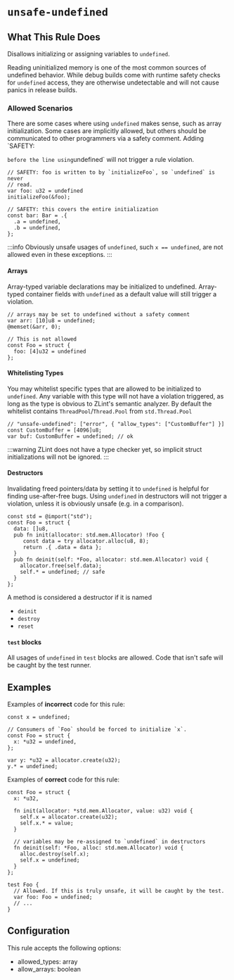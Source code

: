 # `unsafe-undefined`

<RuleBanner category="restriction" default="warning" />

## What This Rule Does

Disallows initializing or assigning variables to `undefined`.

Reading uninitialized memory is one of the most common sources of undefined
behavior. While debug builds come with runtime safety checks for `undefined`
access, they are otherwise undetectable and will not cause panics in release
builds.

### Allowed Scenarios

There are some cases where using `undefined` makes sense, such as array
initialization. Some cases are implicitly allowed, but others should be
communicated to other programmers via a safety comment. Adding `SAFETY:

<reason>` before the line using `undefined` will not trigger a rule
violation.

```zig
// SAFETY: foo is written to by `initializeFoo`, so `undefined` is never
// read.
var foo: u32 = undefined
initializeFoo(&foo);

// SAFETY: this covers the entire initialization
const bar: Bar = .{
  .a = undefined,
  .b = undefined,
};
```

:::info
Obviously unsafe usages of `undefined`, such `x == undefined`, are not
allowed even in these exceptions.
:::

#### Arrays

Array-typed variable declarations may be initialized to undefined.
Array-typed container fields with `undefined` as a default value will still
trigger a violation.

```zig
// arrays may be set to undefined without a safety comment
var arr: [10]u8 = undefined;
@memset(&arr, 0);

// This is not allowed
const Foo = struct {
  foo: [4]u32 = undefined
};
```

#### Whitelisting Types

You may whitelist specific types that are allowed to be initialized to `undefined`.
Any variable with this type will not have a violation triggered, as long as
the type is obvious to ZLint's semantic analyzer. By default the whitelist
contains `ThreadPool`/`Thread.Pool` from `std.Thread.Pool`

```zig
// "unsafe-undefined": ["error", { "allow_types": ["CustomBuffer"] }]
const CustomBuffer = [4096]u8;
var buf: CustomBuffer = undefined; // ok
```

:::warning
ZLint does not have a type checker yet, so implicit struct initializations
will not be ignored.
:::

#### Destructors

Invalidating freed pointers/data by setting it to `undefined` is helpful for
finding use-after-free bugs. Using `undefined` in destructors will not trigger
a violation, unless it is obviously unsafe (e.g. in a comparison).

```zig
const std = @import("std");
const Foo = struct {
  data: []u8,
  pub fn init(allocator: std.mem.Allocator) !Foo {
     const data = try allocator.alloc(u8, 8);
     return .{ .data = data };
  }
  pub fn deinit(self: *Foo, allocator: std.mem.Allocator) void {
    allocator.free(self.data);
    self.* = undefined; // safe
  }
};
```

A method is considered a destructor if it is named

- `deinit`
- `destroy`
- `reset`

#### `test` blocks

All usages of `undefined` in `test` blocks are allowed. Code that isn't safe
will be caught by the test runner.

## Examples

Examples of **incorrect** code for this rule:

```zig
const x = undefined;

// Consumers of `Foo` should be forced to initialize `x`.
const Foo = struct {
  x: *u32 = undefined,
};

var y: *u32 = allocator.create(u32);
y.* = undefined;
```

Examples of **correct** code for this rule:

```zig
const Foo = struct {
  x: *u32,

  fn init(allocator: *std.mem.Allocator, value: u32) void {
    self.x = allocator.create(u32);
    self.x.* = value;
  }

  // variables may be re-assigned to `undefined` in destructors
  fn deinit(self: *Foo, alloc: std.mem.Allocator) void {
    alloc.destroy(self.x);
    self.x = undefined;
  }
};

test Foo {
  // Allowed. If this is truly unsafe, it will be caught by the test.
  var foo: Foo = undefined;
  // ...
}
```

## Configuration

This rule accepts the following options:

- allowed_types: array
- allow_arrays: boolean

